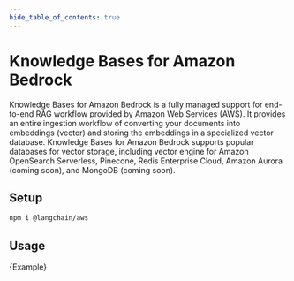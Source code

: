 ```yaml
---
hide_table_of_contents: true
---
```


# Knowledge Bases for Amazon Bedrock

Knowledge Bases for Amazon Bedrock is a fully managed support for end-to-end RAG workflow provided by Amazon Web Services (AWS).
It provides an entire ingestion workflow of converting your documents into embeddings (vector) and storing the embeddings in a specialized vector database.
Knowledge Bases for Amazon Bedrock supports popular databases for vector storage, including vector engine for Amazon OpenSearch Serverless, Pinecone, Redis Enterprise Cloud, Amazon Aurora (coming soon), and MongoDB (coming soon).

## Setup


<IntegrationInstallTooltip></IntegrationInstallTooltip>

```bash npm2yarn
npm i @langchain/aws
```

## Usage


<CodeBlock language="typescript">{Example}</CodeBlock>
